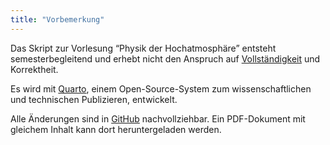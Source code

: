 ```yaml
---
title: "Vorbemerkung"
---
```


Das Skript zur Vorlesung "Physik der Hochatmosphäre" entsteht semesterbegleitend und erhebt nicht den Anspruch auf [Vollständigkeit](https://imgflip.com/i/6zt09v) und Korrektheit.

Es wird mit [Quarto](http://quarto.org), einem Open-Source-System zum wissenschaftlichen und technischen Publizieren, entwickelt.

Alle Änderungen sind in [GitHub](https://github.com/ruboerner/PDA) nachvollziehbar. Ein PDF-Dokument mit gleichem Inhalt kann dort heruntergeladen werden.

<!--# TODO: Links einbauen -->
